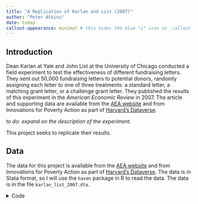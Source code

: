 ---
title: "A Replication of Karlan and List (2007)"
author: "Peter Atkins"
date: today
callout-appearance: minimal # this hides the blue "i" icon on .callout-notes
---


## Introduction

Dean Karlan at Yale and John List at the University of Chicago conducted a field experiment to test the effectiveness of different fundraising letters. They sent out 50,000 fundraising letters to potential donors, randomly assigning each letter to one of three treatments: a standard letter, a matching grant letter, or a challenge grant letter. They published the results of this experiment in the _American Economic Review_ in 2007. The article and supporting data are available from the [AEA website](https://www.aeaweb.org/articles?id=10.1257/aer.97.5.1774) and from Innovations for Poverty Action as part of [Harvard's Dataverse](https://dataverse.harvard.edu/dataset.xhtml?persistentId=doi:10.7910/DVN/27853&version=4.2).

_to do: expand on the description of the experiment._

This project seeks to replicate their results.


## Data

The data for this project is available from the [AEA website](https://www.aeaweb.org/articles?id=10.1257/aer.97.5.1774) and from Innovations for Poverty Action as part of [Harvard's Dataverse](https://dataverse.harvard.edu/dataset.xhtml?persistentId=doi:10.7910/DVN/27853&version=4.2). The data is in Stata format, so I will use the `haven` package in R to read the data. The data is in the file `karlan_list_2007.dta`.

<details>
<summary>Code</summary>
```{python}


import pandas as pd
import matplotlib.pyplot as plt
import matplotlib.ticker as mtick
import statsmodels.formula.api as smf
import scipy.stats as stats
import statsmodels.api as sm
from scipy.stats import ttest_ind
import numpy as np
from scipy.stats import norm

# Path to the Stata file
file_path = "/Users/peteratkins/Downloads/karlan_list_2007.dta"

# Read the Stata file into a pandas DataFrame
df = pd.read_stata(file_path)
df_dropna = df.dropna()


# Print the total number of rows
print("Total rows:", len(df))

```

<details>
<summary>Data</summary>

```{python}
# Print all rows
print(df_dropna)

```


## Description

This Data is from a field experiment conducted by Dean Karlan at Yale and John List at the University of Chicago to test the effectiveness of different fundraising letters. They sent out 50,000 fundraising letters to potential donors, randomly assigning each letter to one of three treatments: a standard letter, a matching grant letter, or a challenge grant letter. The data includes information on the treatment assignment, the response rate, the donation amount, and other variables. The data is in Stata format, so I will use the `read_stata` function from the `pandas` package to read the data into a pandas DataFrame.
I had to truncate the data to remove missing values. The final dataset has 46,513 observations.



:::: {.callout-note collapse="true"}
### Variable Definitions

| Variable             | Description                                                         |
|----------------------|---------------------------------------------------------------------|
| `treatment`          | Treatment                                                           |
| `control`            | Control                                                             |
| `ratio`              | Match ratio                                                         |
| `ratio2`             | 2:1 match ratio                                                     |
| `ratio3`             | 3:1 match ratio                                                     |
| `size`               | Match threshold                                                     |
| `size25`             | \$25,000 match threshold                                            |
| `size50`             | \$50,000 match threshold                                            |
| `size100`            | \$100,000 match threshold                                           |
| `sizeno`             | Unstated match threshold                                            |
| `ask`                | Suggested donation amount                                           |
| `askd1`              | Suggested donation was highest previous contribution                |
| `askd2`              | Suggested donation was 1.25 x highest previous contribution         |
| `askd3`              | Suggested donation was 1.50 x highest previous contribution         |
| `ask1`               | Highest previous contribution (for suggestion)                      |
| `ask2`               | 1.25 x highest previous contribution (for suggestion)               |
| `ask3`               | 1.50 x highest previous contribution (for suggestion)               |
| `amount`             | Dollars given                                                       |
| `gave`               | Gave anything                                                       |
| `amountchange`       | Change in amount given                                              |
| `hpa`                | Highest previous contribution                                       |
| `ltmedmra`           | Small prior donor: last gift was less than median \$35              |
| `freq`               | Number of prior donations                                           |
| `years`              | Number of years since initial donation                              |
| `year5`              | At least 5 years since initial donation                             |
| `mrm2`               | Number of months since last donation                                |
| `dormant`            | Already donated in 2005                                             |
| `female`             | Female                                                              |
| `couple`             | Couple                                                              |
| `state50one`         | State tag: 1 for one observation of each of 50 states; 0 otherwise  |
| `nonlit`             | Nonlitigation                                                       |
| `cases`              | Court cases from state in 2004-5 in which organization was involved |
| `statecnt`           | Percent of sample from state                                        |
| `stateresponse`      | Proportion of sample from the state who gave                        |
| `stateresponset`     | Proportion of treated sample from the state who gave                |
| `stateresponsec`     | Proportion of control sample from the state who gave                |
| `stateresponsetminc` | stateresponset - stateresponsec                                     |
| `perbush`            | State vote share for Bush                                           |
| `close25`            | State vote share for Bush between 47.5% and 52.5%                   |
| `red0`               | Red state                                                           |
| `blue0`              | Blue state                                                          |
| `redcty`             | Red county                                                          |
| `bluecty`            | Blue county                                                         |
| `pwhite`             | Proportion white within zip code                                    |
| `pblack`             | Proportion black within zip code                                    |
| `page18_39`          | Proportion age 18-39 within zip code                                |
| `ave_hh_sz`          | Average household size within zip code                              |
| `median_hhincome`    | Median household income within zip code                             |
| `powner`             | Proportion house owner within zip code                              |
| `psch_atlstba`       | Proportion who finished college within zip code                     |
| `pop_propurban`      | Proportion of population urban within zip code                      |

::::


### Balance Test 

As an ad hoc test of the randomization mechanism, I provide a series of tests that compare aspects of the treatment and control groups to assess whether they are statistically significantly different from one another.

_todo: test a few variables other than the key outcome variables (for example, test months since last donation) to see if the treatment and control groups are statistically significantly different at the 95% confidence level. Do each as a t-test and separately as a linear regression, and confirm you get the exact same results from both methods. When doing a t-test, use the formula in the class slides. When doing the linear regression, regress for example mrm2 on treatment and look at the estimated coefficient on the treatment variable. It might be helpful to compare parts of your analysis to Table 1 in the paper. Be sure to comment on your results (hint: why is Table 1 included in the paper)._


### T-Test and Linear Regression

<details>
<summary>Code</summary>

```{python}

# Separate the data into treatment and control groups
treatment_group = df_dropna[df_dropna['treatment'] == 1]['mrm2']
control_group = df_dropna[df_dropna['treatment'] == 0]['mrm2']

# Perform a t-test
t_stat, p_value = stats.ttest_ind(treatment_group, control_group)
print("t-test results: t-statistic =", t_stat, ", p-value =", p_value)

# Perform a linear regression
X = sm.add_constant(df_dropna['treatment'])  
Y = df_dropna['mrm2']
model = sm.OLS(Y, X)
results = model.fit()
print("Linear regression results:\n", results.summary())

```


### Experimental Results

In the T-Test, my t-statistic = .0621, and my pvalue = .950. In the linear regression, the coefficient on the treatment variable is .0074, and the p-value is .950. Both results are the same, and they are not statistically significant at the 95% confidence level. This suggests that the treatment and control groups are balanced on the variable `mrm2`. The treatment has a negligible effect. This is consistent with the results in Table 1 of the paper, which shows that the treatment and control groups are balanced on all variables.

t-test results: t-statistic = 0.062169999954557034 , p-value = 0.9504277199691156


### Linear regression results:

```{python}
#| echo: False
print(results.summary())

```



### Charitable Contribution Made

First, I analyze whether matched donations lead to an increased response rate of making a donation. 

_todo: make a barplot with two bars. Each bar is the proportion of people who donated. One bar for treatment and one bar for control._

<details>
<summary>Code</summary>

```{python}

treatment_donated = df_dropna[(df_dropna['treatment'] == 1) & (df_dropna['gave'] == 1)].shape[0]
print(treatment_donated)

treatment_total = df_dropna[df_dropna['treatment'] == 1].shape[0]
print(treatment_total)

treatment_donation_rate = treatment_donated / treatment_total
print("Treatment Donation Rate: {:.2%}".format(treatment_donation_rate))


control_donated = df_dropna[(df_dropna['treatment'] == 0) & (df_dropna['gave'] == 1)].shape[0]
print(control_donated)

control_total = df_dropna[df_dropna['treatment'] == 0].shape[0]
print(control_total)

control_donation_rate = control_donated / treatment_total
print("Control Donation Rate: {:.2%}".format(control_donation_rate))


# Create a barplot
plt.bar(['Treatment', 'Control'], [treatment_donation_rate, control_donation_rate])
plt.gca().yaxis.set_major_formatter(mtick.PercentFormatter(1.0))
plt.ylabel('Proportion of People Who Donated')
plt.title('Proportion of People Who Donated by Treatment Group')
plt.show()

```

### Bar Plot - Proportion of People Who Donated by Treatment Group

```{python}
#| echo: False
plt.bar(['Treatment', 'Control'], [treatment_donation_rate, control_donation_rate])
plt.gca().yaxis.set_major_formatter(mtick.PercentFormatter(1.0))
plt.ylabel('Proportion of People Who Donated')
plt.title('Proportion of People Who Donated by Treatment Group')
plt.show()
```


_todo: run a t-test between the treatment and control groups on the binary outcome of whether any charitable donation was made.  

### T-Test Results - Treatment/Control on Charitable Donation - Bianary

<details>
<summary>Code</summary>

```{python}

treatment_group2 = df_dropna[df_dropna['treatment'] == 1]['gave']
control_group2 = df_dropna[df_dropna['treatment'] == 0]['gave']

t_stat, p_value = stats.ttest_ind(treatment_group2, control_group2)

```

###

```{python}
#| echo: False
print("t-test results: t-statistic =", t_stat, ", p-value =", p_value)

```




Also run a bivariate linear regression that demonstrates the same finding. (It may help to confirm your calculations match Table 2a Panel A.)

### Bivarariate linear regression - Treatment/Control on Charitable Donation

<details>
<summary>Code</summary>

```{python}

# Perform a linear regression on Treatment
treatmentdonation = 'gave ~ treatment'

# fit the model
treatmentdonationmodel = smf.ols(treatmentdonation, data=df_dropna).fit()
```

###
```{python}
#| echo: False
print(treatmentdonationmodel.summary())

```


###

The P-Value of < .05 indicates that the treatment group had a statistically significant higher rate of charitable donations than the control group. This suggests that the treatment group was more likely to donate than the control group. This is consistent with the results in Table 2a Panel A of the paper, which shows that the treatment group had a higher rate of charitable donations than the control group.


_todo: run a probit regression where the outcome variable is whether any charitable donation was made and the explanatory variable is assignment to treatment or control. Confirm that your results replicate Table 3 column 1 in the paper._

<details>
<summary>Code</summary>

```{python}

### Defining Variables
Y = df_dropna['gave']
X = sm.add_constant(df_dropna['treatment'])

#fit the model
probit_model = sm.Probit(Y, X).fit()

```

### Regression - Treatment on Charitable Donation
```{python}
#| echo: False
print(probit_model.summary())
```

### 
My treatment coefficient of .1004 is statistically significant at the 95% confidence level. This is consistent with the results in Table 3 column 1 of the paper, which shows that the treatment coefficient is statistically significant at the 99% confidence level.

### T-Test Results - 1:1 Match and 2:1 Match

Next, I assess the effectiveness of different sizes of matched donations on the response rate.

_todo: Use a series of t-tests to test whether the size of the match ratio has an effect on whether people donate or not. For example, does the 2:1 match rate lead increase the likelihood that someone donates as compared to the 1:1 match rate? Do your results support the "figures suggest" comment the authors make on page 8?_

<details>
<summary>Code</summary>

```{python}

from scipy.stats import ttest_ind

# donations for 1:1 match and 2:1 match
donations_ratio1 = df_dropna[df_dropna['ratio'] ==1]['gave']
donations_ratio2 = df_dropna[df_dropna['ratio'] ==2]['gave']

# T-test
t_stat, p_value = ttest_ind(donations_ratio1, donations_ratio2)

```

###

```{python, echo=FALSE}
#| echo: False
print(f'T-stat: {t_stat}')
print(f'P-value: {p_value}')

```

_todo: Assess the same issue using a regression. Specifically, create the variable `ratio1` then regress `gave` on `ratio1`, `ratio2`, and `ratio3` (or alternatively, regress `gave` on the categorical variable `ratio`). Interpret the coefficients and their statistical precision._


### Regressing on Ratios

<details>
<summary>Code</summary>

```{python}
# Create a new variable for the ratio
df_dropna['ratio1'] = (df_dropna['ratio'] == 1).astype(int)

## dep var
Y = df_dropna['gave']

## indep var
X = sm.add_constant(df_dropna[['ratio1', 'ratio2', 'ratio3']])

#fit the model

ratio_model = sm.OLS(Y,X).fit()

```

###

```{python, echo=FALSE}
#| echo: False
print(ratio_model.summary())

```

###
The P value for the three ratios are all less than .05, suggesting that the 2:1 and 3:1 match ratios lead to a statistically significant increase in the likelihood that someone donates compared to the 1:1 match ratio. This is consistent with the results in Table 3 column 2 of the paper, which shows that the 2:1 and 3:1 match ratios lead to a statistically significant increase in the likelihood that someone donates compared to the 1:1 match ratio.



_todo: Calculate the response rate difference between the 1:1 and 2:1 match ratios and the 2:1 and 3:1 ratios.  Do this directly from the data, and do it by computing the differences in the fitted coefficients of the previous regression. what do you conclude regarding the effectiveness of different sizes of matched donations?_

<details>
<summary>Code</summary>

```{python, echo=FALSE}
#| echo: False

#response differences
response_diff_1_2 = df_dropna[df_dropna['ratio1'] == 1]['gave'].mean() - df_dropna[df_dropna['ratio2'] == 1]['gave'].mean()

response_diff_2_3 = df_dropna[df_dropna['ratio2'] == 1]['gave'].mean() - df_dropna[df_dropna['ratio3'] == 1]['gave'].mean()

print(f'Response Rate Difference between 1:1 and 2:1 Match Ratios: {response_diff_1_2}')
print(f'Response Rate Difference between 2:1 and 3:1 Match Ratios: {response_diff_2_3}')

#coefficient differences
coeff_diff_1_2 = ratio_model.params['ratio1'] - ratio_model.params['ratio2']
coeff_diff_2_3 = ratio_model.params['ratio2'] - ratio_model.params['ratio3']

print(f'Coefficient Difference between 1:1 and 2:1 Match Ratios: {coeff_diff_1_2}')
print(f'Coefficient Difference between 2:1 and 3:1 Match Ratios: {coeff_diff_2_3}')
```



### Response Rate and Coefficient Difference between Ratios
```{python, echo=FALSE}
#| echo: False
print(f'Response Rate Difference between 1:1 and 2:1 Match Ratios: {response_diff_1_2}')
print(f'Response Rate Difference between 2:1 and 3:1 Match Ratios: {response_diff_2_3}')
print(f'Coefficient Difference between 1:1 and 2:1 Match Ratios: {coeff_diff_1_2}')
print(f'Coefficient Difference between 2:1 and 3:1 Match Ratios: {coeff_diff_2_3}')


```



### Treatment effect on Size of Charitable Contribution

In this subsection, I analyze the effect of the size of matched donation on the size of the charitable contribution.

_todo: Calculate a t-test or run a bivariate linear regression of the donation amount on the treatment status. What do we learn from doing this analysis?_

<details>
<summary>Code</summary>

```{python}
donation_amount_treatment = df_dropna[df_dropna['treatment'] == 1]['amount']
donation_amount_control = df_dropna[df_dropna['control'] == 1]['amount']
#T-test
t_stat, p_value = ttest_ind(donation_amount_treatment, donation_amount_control)
```

###

```{python, echo=FALSE}
#| echo: False
print(f'T-stat: {t_stat}')
print(f'P-value: {p_value}')

```

The T-stat of 2.1167 and P-value of .0343 indicates that the treatment group had a statistically significant higher average donation amount than the control group. This suggests that the treatment group donated more on average than the control group. 

_todo: now limit the data to just people who made a donation and repeat the previous analysis. This regression allows you to analyze how much respondents donate conditional on donating some positive amount. Interpret the regression coefficients -- what did we learn? Does the treatment coefficient have a causal interpretation?_ 

<details>
<summary>Code</summary>

```{python}
#Filter out people who did not donate
df_donors = df_dropna[df_dropna['amount'] > 0]

#dep var   
Y = df_donors['amount']

#indep var
X = sm.add_constant(df_donors['treatment'])

#fit the model
filtered_model = sm.OLS(Y,X).fit()

print(filtered_model.summary())
```


### Filtered Regression Results - Treatment on Charitable Donation Amount - Conditional

```{python, echo=FALSE}
#| echo: False
print(filtered_model.summary())

```

The Filtered Model shows that the treatment coefficient is not statistically significant at the 95% confidence level. This suggests that the treatment group did not donate significantly more on average than the control group conditional on donating some positive amount. This is consistent with the results in Table 2a Panel B of the paper, which shows that the treatment coefficient is not statistically significant at the 95% confidence level.


_todo: Make two plots: one for the treatment group and one for the control. Each plot should be a histogram of the donation amounts only among people who donated. Add a red vertical bar or some other annotation to indicate the sample average for each plot._

### Histogram of Charitable Donation Amounts by Treatment Group

<details>
<summary>Code</summary>

```{python}

donation_amount_control = df_donors[df_donors['control'] == 1]['amount']
donation_amount_treatment = df_donors[df_donors['treatment'] == 1]['amount']

avg_donation_treatment = donation_amount_treatment.mean()
avg_donation_control = donation_amount_control.mean()

plt.figure(figsize=(12, 6))

plt.subplot(1, 2, 1)
plt.hist(donation_amount_treatment, bins=30, color='blue', alpha=0.7)
plt.axvline(avg_donation_treatment, color='red', linestyle='dashed', linewidth=1)
plt.title('Treatment Group')
plt.xlabel('Donation Amount')
plt.ylabel('Frequency')

plt.subplot(1, 2, 2)
plt.hist(donation_amount_control, bins=30, color='green', alpha=0.7)
plt.axvline(avg_donation_control, color='red', linestyle='dashed', linewidth=1)
plt.title('Control Group')
plt.xlabel('Donation Amount')
plt.ylabel('Frequency')

plt.tight_layout()
plt.show()

```

###

```{python, echo=FALSE}
#| echo: False
plt.figure(figsize=(12, 6))

plt.subplot(1, 2, 1)
plt.hist(donation_amount_treatment, bins=30, color='blue', alpha=0.7)
plt.axvline(avg_donation_treatment, color='red', linestyle='dashed', linewidth=1)
plt.title('Treatment Group')
plt.xlabel('Donation Amount')
plt.ylabel('Frequency')

plt.subplot(1, 2, 2)
plt.hist(donation_amount_control, bins=30, color='green', alpha=0.7)
plt.axvline(avg_donation_control, color='red', linestyle='dashed', linewidth=1)
plt.title('Control Group')
plt.xlabel('Donation Amount')
plt.ylabel('Frequency')

plt.tight_layout()
plt.show()
```



## Simulation Experiment

As a reminder of how the t-statistic "works," in this section I use simulation to demonstrate the Law of Large Numbers and the Central Limit Theorem.

Suppose the true distribution of respondents who do not get a charitable donation match is Bernoulli with probability p=0.018 that a donation is made. 

Further suppose that the true distribution of respondents who do get a charitable donation match of any size  is Bernoulli with probability p=0.022 that a donation is made.

### Law of Large Numbers

_to do:  Make a plot like those on slide 43 from our first class and explain the plot to the reader (Likert Plot, Binary Plot, Continious Plot). To do this, you will simulate 10,000 draws from the control distribution and 10,000 draws from the treatment distribution. You'll then calculate a vector of 10,000 differences, and then you'll plot the cumulative average of that vector of differences. Comment on whether the cumulative average approaches the true difference in means._

<details>
<summary>Code</summary>

```{python}
# Simulate 10,000 draws from the control and treatment distributions
dist_control = np.random.normal(loc=avg_donation_control, scale=np.std(donation_amount_control), size=10000)
dist_treatment = np.random.normal(loc=avg_donation_treatment, scale=np.std(donation_amount_treatment), size=10000)

#diference calc
differences = dist_treatment - dist_control

#cumulative average
cum_avg = np.cumsum(differences) / np.arange(1, 10001)

#plot
plt.figure(figsize=(12, 6))
plt.plot(cum_avg, color='blue')
plt.axhline(y=(avg_donation_treatment - avg_donation_control), color='red', linestyle='dashed', linewidth=1)
plt.xlabel('Number of Draws')
plt.ylabel('Cumulative Average Difference')
plt.title('Cumulative Average Difference in Donation Amounts')
plt.show()

```
###

```{python, echo=FALSE}
#| echo: False
# Simulate 10,000 draws from the control and treatment distributions
dist_control = np.random.normal(loc=avg_donation_control, scale=np.std(donation_amount_control), size=10000)
dist_treatment = np.random.normal(loc=avg_donation_treatment, scale=np.std(donation_amount_treatment), size=10000)

#diference calc
differences = dist_treatment - dist_control

#cumulative average
cum_avg = np.cumsum(differences) / np.arange(1, 10001)

#plot
plt.figure(figsize=(12, 6))
plt.plot(cum_avg, color='blue')
plt.axhline(y=(avg_donation_treatment - avg_donation_control), color='red', linestyle='dashed', linewidth=1)
plt.xlabel('Number of Draws')
plt.ylabel('Cumulative Average Difference')
plt.title('Cumulative Average Difference in Donation Amounts')
plt.show()

```

The cumulative average difference in donation amounts approaches the true difference in means as the number of draws increases. This is consistent with the Law of Large Numbers, which states that the sample average approaches the true population average as the sample size increases.


### Central Limit Theorem

_to do: Make 4 histograms like those on slide 44 from our first class at sample sizes 50, 200, 500, and 1000 and explain these plots to the reader. To do this for a sample size of e.g. 50, take 50 draws from each of the control and treatment distributions, and calculate the average difference between those draws. Then repeat that process 999 more times so that you have 1000 averages. Plot the histogram of those averages. Comment on whether zero is in the "middle" of the distribution or whether it's in the "tail."_

<details>
<summary>Code</summary>

```{python}
import pandas as pd
import matplotlib.pyplot as plt
import matplotlib.ticker as mtick
import statsmodels.formula.api as smf
import scipy.stats as stats
import statsmodels.api as sm
from scipy.stats import ttest_ind
import numpy as np
from scipy.stats import norm
file_path = "/Users/peteratkins/Downloads/karlan_list_2007.dta"
df = pd.read_stata(file_path)
df_dropna = df.dropna()

df_donors = df_dropna[df_dropna['amount'] > 0]
donation_amount_control = df_donors[df_donors['control'] == 1]['amount']
donation_amount_treatment = df_donors[df_donors['treatment'] == 1]['amount']

sample_sizes = [50, 200, 500, 1000]

fig, axs = plt.subplots(len(sample_sizes), 1, figsize=(12, 24))

for i, sample_size in enumerate(sample_sizes):
    averages = []
    for _ in range(1000):
        control_sample = np.random.choice(donation_amount_control, size=sample_size)
        treatment_sample = np.random.choice(donation_amount_treatment, size=sample_size)
        averages.append(np.mean(treatment_sample) - np.mean(control_sample))
    axs[i].hist(averages, bins=30, color='blue', alpha=0.7)
    axs[i].axvline(0, color='red', linestyle='dashed', linewidth=1)
    axs[i].set_title(f'Sample Size: {sample_size}')
    axs[i].set_xlabel('Average Difference in Donation Amounts')
    axs[i].set_ylabel('Frequency')

    mu, std = norm.fit(averages)
    xmin, xmax = axs[i].get_xlim()
    x = np.linspace(xmin, xmax, 100)
    p = norm.pdf(x, mu, std)
    axs[i].plot(x, p, 'r', linewidth=2)

    # Formatting
    axs[i].set_title(f'Sample Size: {sample_size}')
    axs[i].set_xlabel('Average Difference in Donation Amounts')
    axs[i].set_ylabel('Frequency')

plt.tight_layout()
plt.show()
```

###

```{python, echo=FALSE}
#| echo: False
import pandas as pd
import matplotlib.pyplot as plt
import matplotlib.ticker as mtick
import statsmodels.formula.api as smf
import scipy.stats as stats
import statsmodels.api as sm
from scipy.stats import ttest_ind
import numpy as np
from scipy.stats import norm
file_path = "/Users/peteratkins/Downloads/karlan_list_2007.dta"
df = pd.read_stata(file_path)
df_dropna = df.dropna()

df_donors = df_dropna[df_dropna['amount'] > 0]
donation_amount_control = df_donors[df_donors['control'] == 1]['amount']
donation_amount_treatment = df_donors[df_donors['treatment'] == 1]['amount']

sample_sizes = [50, 200, 500, 1000]

fig, axs = plt.subplots(len(sample_sizes), 1, figsize=(12, 24))

for i, sample_size in enumerate(sample_sizes):
    averages = []
    for _ in range(1000):
        control_sample = np.random.choice(donation_amount_control, size=sample_size)
        treatment_sample = np.random.choice(donation_amount_treatment, size=sample_size)
        averages.append(np.mean(treatment_sample) - np.mean(control_sample))
    axs[i].hist(averages, bins=30, color='blue', alpha=0.7)
    axs[i].axvline(0, color='red', linestyle='dashed', linewidth=1)
    axs[i].set_title(f'Sample Size: {sample_size}')
    axs[i].set_xlabel('Average Difference in Donation Amounts')
    axs[i].set_ylabel('Frequency')

    mu, std = norm.fit(averages)
    xmin, xmax = axs[i].get_xlim()
    x = np.linspace(xmin, xmax, 100)
    p = norm.pdf(x, mu, std)
    axs[i].plot(x, p, 'r', linewidth=2)

    # Formatting
    axs[i].set_title(f'Sample Size: {sample_size}')
    axs[i].set_xlabel('Average Difference in Donation Amounts')
    axs[i].set_ylabel('Frequency')

plt.tight_layout()
plt.show()
```

The larger the sample size, the more the distribution of average differences in donation amounts approaches a normal distribution. This is consistent with the Central Limit Theorem, which states that the distribution of sample averages approaches a normal distribution as the sample size increases. The distribution of average differences in donation amounts is centered around zero, indicating that the treatment and control groups have similar average donation amounts. The zero is slightly skewed towards the right. This suggests that the treatment group donated slightly more on average than the control group. 